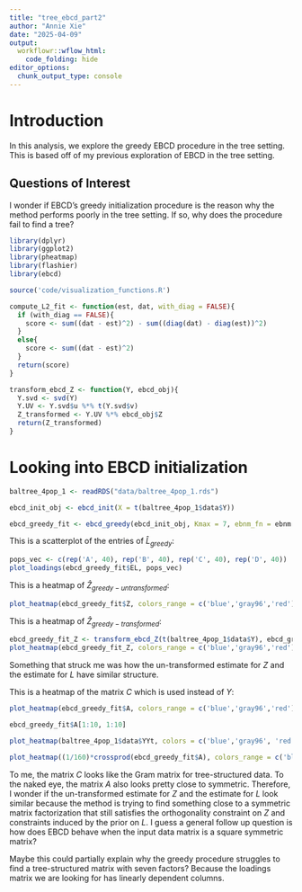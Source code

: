 ```yaml
---
title: "tree_ebcd_part2"
author: "Annie Xie"
date: "2025-04-09"
output: 
  workflowr::wflow_html:
    code_folding: hide
editor_options:
  chunk_output_type: console
---
```


# Introduction
In this analysis, we explore the greedy EBCD procedure in the tree setting. This is based off of my previous exploration of EBCD in the tree setting.

## Questions of Interest
I wonder if EBCD's greedy initialization procedure is the reason why the method performs poorly in the tree setting. If so, why does the procedure fail to find a tree?

```r
library(dplyr)
library(ggplot2)
library(pheatmap)
library(flashier)
library(ebcd)
```

```r
source('code/visualization_functions.R')
```

```r
compute_L2_fit <- function(est, dat, with_diag = FALSE){
  if (with_diag == FALSE){
    score <- sum((dat - est)^2) - sum((diag(dat) - diag(est))^2)
  }
  else{
    score <- sum((dat - est)^2)
  }
  return(score)
}
```

```r
transform_ebcd_Z <- function(Y, ebcd_obj){
  Y.svd <- svd(Y)
  Y.UV <- Y.svd$u %*% t(Y.svd$v)
  Z_transformed <- Y.UV %*% ebcd_obj$Z
  return(Z_transformed)
}
```

# Looking into EBCD initialization

```r
baltree_4pop_1 <- readRDS("data/baltree_4pop_1.rds")
```

```r
ebcd_init_obj <- ebcd_init(X = t(baltree_4pop_1$data$Y))
```

```r
ebcd_greedy_fit <- ebcd_greedy(ebcd_init_obj, Kmax = 7, ebnm_fn = ebnm::ebnm_generalized_binary)
```

This is a scatterplot of the entries of $\hat{L}_{greedy}$:
```r
pops_vec <- c(rep('A', 40), rep('B', 40), rep('C', 40), rep('D', 40))
plot_loadings(ebcd_greedy_fit$EL, pops_vec)
```

This is a heatmap of $\hat{Z}_{greedy-untransformed}$:
```r
plot_heatmap(ebcd_greedy_fit$Z, colors_range = c('blue','gray96','red'), brks = seq(-max(abs(ebcd_greedy_fit$Z)), max(abs(ebcd_greedy_fit$Z)), length.out = 50))
```

This is a heatmap of $\hat{Z}_{greedy-transformed}$:
```r
ebcd_greedy_fit_Z <- transform_ebcd_Z(t(baltree_4pop_1$data$Y), ebcd_greedy_fit)
plot_heatmap(ebcd_greedy_fit_Z, colors_range = c('blue','gray96','red'), brks = seq(-max(abs(ebcd_greedy_fit_Z)), max(abs(ebcd_greedy_fit_Z)), length.out = 50))
```

Something that struck me was how the un-transformed estimate for $Z$ and the estimate for $L$ have similar structure. 

This is a heatmap of the matrix $C$ which is used instead of $Y$:
```r
plot_heatmap(ebcd_greedy_fit$A, colors_range = c('blue','gray96','red'), brks = seq(-max(abs(ebcd_greedy_fit$A)), max(abs(ebcd_greedy_fit$A)), length.out = 50))
```

```r
ebcd_greedy_fit$A[1:10, 1:10]
```

```r
plot_heatmap(baltree_4pop_1$data$YYt, colors = c('blue','gray96', 'red'), brks = seq(-max(abs(baltree_4pop_1$data$YYt)), max(abs(baltree_4pop_1$data$YYt)), length.out = 50))
```

```r
plot_heatmap((1/160)*crossprod(ebcd_greedy_fit$A), colors_range = c('blue','gray96','red'), brks = seq(-max(abs((1/160)*crossprod(ebcd_greedy_fit$A))), max(abs((1/160)*crossprod(ebcd_greedy_fit$A))), length.out = 50))
```

To me, the matrix $C$ looks like the Gram matrix for tree-structured data. To the naked eye, the matrix $A$ also looks pretty close to symmetric. Therefore, I wonder if the un-transformed estimate for $Z$ and the estimate for $L$ look similar because the method is trying to find something close to a symmetric matrix factorization that still satisfies the orthogonality constraint on $Z$ and constraints induced by the prior on $L$. I guess a general follow up question is how does EBCD behave when the input data matrix is a square symmetric matrix?

Maybe this could partially explain why the greedy procedure struggles to find a tree-structured matrix with seven factors? Because the loadings matrix we are looking for has linearly dependent columns.